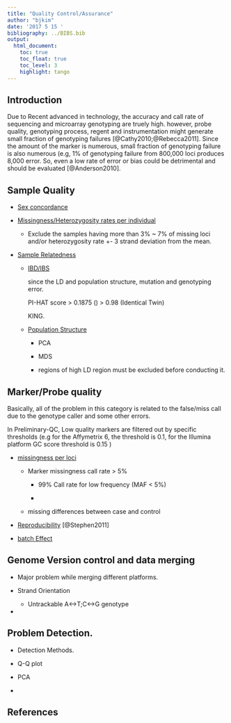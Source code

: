 ---
title: "Quality Control/Assurance"
author: "bjkim"
date: '2017 5 15 '
bibliography: ../BIBS.bib
output: 
  html_document: 
    toc: true
    toc_float: true
    toc_level: 3
    highlight: tango
---


## Introduction

Due to Recent advanced in technology, the accuracy and call rate of sequencing and microarray genotyping are truely high. however, probe quality, genotyping process, regent and instrumentation might generate small fraction of genotyping failures [@Cathy2010;@Rebecca2011]. Since the amount of the marker is numerous, small fraction of genotyping failure is also numerous (e.g, 1% of genotyping failure from 800,000 loci produces 8,000 error. So, even a low rate of error or bias could be detrimental and should be evaluated [@Anderson2010].


## Sample Quality

- [Sex concordance](./01SAMPLEQC-01CHECKsex.Rmd) 

- [Missingness/Heterozygosity rates per individual](./01SAMPLEQC-02Missing.Rmd)
    + Exclude the samples having more than 3% ~ 7% of missing loci and/or heterozygosity rate +- 3 strand deviation from the mean.
    

- [Sample Relatedness](./01SAMPLEQC-03SampleRelatedness.Rmd) 

    + [IBD/IBS]()
    
      since the LD and population structure, mutation and genotyping error.
      
      PI-HAT score > 0.1875 ()
                   > 0.98 (Identical Twin)
      
      KING.
  
    + [Population Structure]()
    
      - PCA
      
      - MDS
      
      - regions of high LD region must be excluded before conducting it.

## Marker/Probe quality

Basically, all of the problem in this category is related to the false/miss call due to the genotype caller and some other errors. 

In Preliminary-QC, Low quality markers are filtered out by specific thresholds (e.g for the Affymetrix 6, the threshold is 0.1, for the Illumina platform GC score threshold is  0.15 )



- [missingness per loci](./02MARKERQC-01)
    
    - Marker missingness call rate > 5%
    
        + 99% Call rate for low frequency (MAF < 5%)

        + 

    - missing differences between case and control

- [Reproducibility]()  [@Stephen2011]

- [batch Effect]()

## Genome Version control and data merging

- Major problem while merging different platforms.

- Strand Orientation
  + Untrackable A<->T;C<->G genotype

-

## Problem Detection.

- Detection Methods.

- Q-Q plot

- PCA 

-




## References